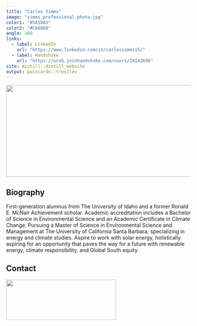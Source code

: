 ```yaml
---
title: "Carlos Simms"
image: "simms_professional_photo.jpg"
color1: "#5A59A3"
color2: "#C66060"
angle: 160
links:
  - label: LinkedIn
    url: "https://www.linkedin.com/in/carlossimms15/"
  - label: Handshake
    url: "https://ucsb.joinhandshake.com/users/24142606"
site: distill::distill_website
output: postcards::trestles
---
```


<img style="float: center; padding: 0px 10px 0px 0px;" src="santa_barbara_background_photo.jpg" width="625" height="250"/>

## Biography

First-generation alumnus from The University of Idaho and a former Ronald E. McNair Achievement scholar. Academic accreditation includes a Bachelor of Science in Environmental Science and an Academic Certificate in Climate Change. Pursuing a Master of Science in Environmental Science and Management at The University of California Santa Barbara; specializing in energy and climate studies. Aspire to work with solar energy, holistically aspiring for an opportunity that paves the way for a future with renewable energy, climate responsibility, and Global South equity.

## Contact

<img style="float: center; padding: 0px 10px 0px 0px;" src="simms_personal_info.jpg" width="300" height="110"/>
